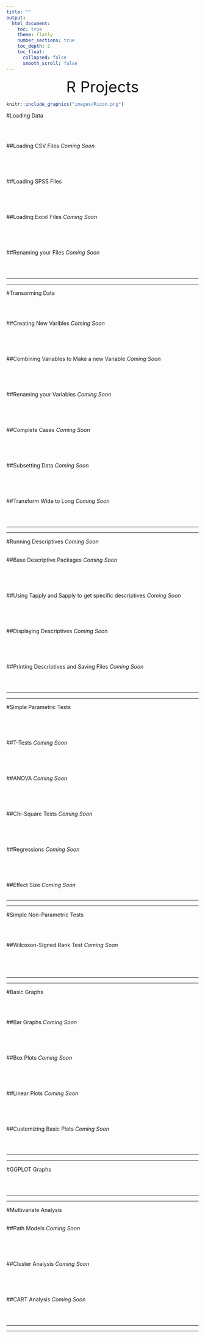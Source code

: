 ```yaml
---
title: ""
output:
  html_document:
    toc: true
    theme: flatly
    number_sections: true
    toc_depth: 2
    toc_float:
      collapsed: false
      smooth_scroll: false
---
```

<!-- Global site tag (gtag.js) - Google Analytics -->
<script async src="https://www.googletagmanager.com/gtag/js?id=UA-116712862-1"></script>
<script>
  window.dataLayer = window.dataLayer || [];
  function gtag(){dataLayer.push(arguments);}
  gtag('js', new Date());

  gtag('config', 'UA-116712862-1');
</script>
<center  style="font-size:40px">R Projects</center>


```r
knitr::include_graphics("images/Ricon.png")
```

#Loading Data

</br>
</br>

##Loading CSV Files
*Coming Soon*
```r

```
</br>
</br>

##Loading SPSS Files

```r

```
</br>
</br>

##Loading Excel Files
*Coming Soon*
```r

```
</br>
</br>

##Renaming your Files
*Coming Soon*
```r

```

</br>
<hr>
<hr>

#Transorming Data

</br>
</br>

##Creating New Varibles
*Coming Soon*
```r

```
</br>
</br>

##Combining Variables to Make a new Variable
*Coming Soon*
```r

```
</br>
</br>

##Renaming your Variables
*Coming Soon*
```r

```
</br>
</br>

##Complete Cases
*Coming Soon*
```r

```
</br>
</br>

##Subsetting Data
*Coming Soon*
```r

```
</br>
</br>

##Transform Wide to Long
*Coming Soon*
```r

```

</br>
<hr>
<hr>

#Running Descriptives
*Coming Soon*
</br>
</br>

##Base Descriptive Packages
*Coming Soon*
```r

```
</br>
</br>

##Using Tapply and Sapply to get specific descriptives
*Coming Soon*
```r

```
</br>
</br>

##Displaying Descriptives
*Coming Soon*
```r

```
</br>
</br>

##Printing Descriptives and Saving Files
*Coming Soon*
```r

```

</br>
<hr>
<hr>

#Simple Parametric Tests

```r

```
</br>
</br>

##T-Tests
*Coming Soon*
```r

```
</br>
</br>

##ANOVA
*Coming Soon*
```r

```
</br>
</br>

##Chi-Square Tests
*Coming Soon*
```r

```
</br>
</br>

##Regressions
*Coming Soon*
```r

```
</br>
</br>

##Effect Size
*Coming Soon*
</br>
</br>
<hr>
<hr>

#Simple Non-Parametric Tests

</br>
</br>

##Wilcoxon-Signed Rank Test
*Coming Soon*
```r

```
</br>
</br>
<hr>
<hr>

#Basic Graphs

</br>
</br>

##Bar Graphs
*Coming Soon*
```r

```

</br>
</br>

##Box Plots
*Coming Soon*
```r

```

</br>
</br>

##Linear Plots
*Coming Soon*
```r

```

</br>
</br>

##Customizing Basic Plots
*Coming Soon*
```r

```

</br>
<hr>
<hr>

#GGPLOT Graphs

```r

```

</br>
<hr>
<hr>

#Multivariate Analysis
</br>
</br>

##Path Models
*Coming Soon*
```r

```
</br>
</br>

##Cluster Analysis
*Coming Soon*
```r

```
</br>
</br>

##CART Analysis
*Coming Soon*
```r

```
</br>
<hr>
<hr>

